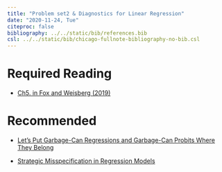 ```yaml
---
title: "Problem set2 & Diagnostics for Linear Regression"
date: "2020-11-24, Tue"
citeproc: false
bibliography: ../../static/bib/references.bib
csl: ../../static/bib/chicago-fullnote-bibliography-no-bib.csl
---
```


# Required Reading

- <i class="fas fa-book"></i> [Ch5. in Fox and Weisberg (2019)](https://www.dropbox.com/s/utuyuanbspcvkye/John%20Fox%2C%20Sanford%20Weisberg%20-%20An%20R%20Companion%20to%20Applied%20Regression%20%282019%2C%20SAGE%29.pdf?dl=0)

# Recommended

- <i class="fas fa-file-pdf"></i> [Let's Put Garbage-Can Regressions and Garbage-Can Probits Where They Belong](https://www.dropbox.com/s/wbef2bq0wfakm1e/w5_Let%27s%20Put%20Garbage-Can%20Regressions%20and%20Garbage-Can%20Probits%20Where%20They%20Belong.pdf?dl=0)

- <i class="fas fa-file-pdf"></i> [Strategic Misspecification in Regression Models](https://www.dropbox.com/s/wbef2bq0wfakm1e/w5_Let%27s%20Put%20Garbage-Can%20Regressions%20and%20Garbage-Can%20Probits%20Where%20They%20Belong.pdf?dl=0)
